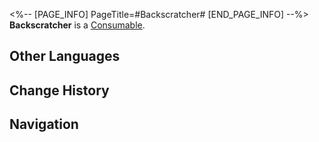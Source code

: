 <%-- [PAGE_INFO]
PageTitle=#Backscratcher#
[END_PAGE_INFO] --%>
{{Item Infobox
|id          = 401016
|image       = Item Backscratcher.png
|type        = Consumable
|invCategory = Consumables
|rarity      = 2
|effect      = When used, increases ATK of all allies by 190 for the next battle.
|description = Item seized from the remnants of the Disciples of Sanctus Medicus, modifier unknown. After extending it to the hard-to-reach places on one's back, the branches will begin scratching automatically with moderate force and accurate acupuncture point recognition.
|source1     = [[Omni-Synthesizer]]
}}
{{Description|''"This familiar feeling reminds me of every time in the past when my back would itch, and my younger brother would help me scratch it. Unfortunately, he later joined the Disciples of Sanctus Medicus..."''}}
'''Backscratcher''' is a [[Consumable]].

==Other Languages==
{{Other Languages
|en   = Backscratcher
|zhs  = 不求人
|zht  = 不求人
|ja   = 薬王秘伝の手
|ko   = 불구인(不求人)
|es   = Autosuficiencia
|fr   = Gratte-dos
|ru   = Палка-чесалка
|th   = Backscratcher
|vi   = Bất Cầu Nhân
|de   = Autarkie
|id   = Backscratcher
|pt   = Coçacostas
}}

==Change History==
{{Change History|2.0}}

==Navigation==
{{Consumable Navbox}}